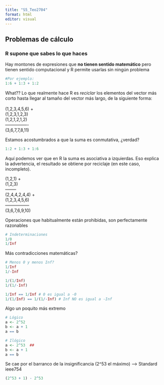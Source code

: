 ```yaml
---
title: "S5_Teo2704"
format: html
editor: visual
---
```


## Problemas de cálculo

### R supone que sabes lo que haces

Hay montones de expresiones que **no tienen sentido matemático** pero tienen sentido computacional y R permite usarlas sin ningún problema

```r
#Por ejemplo:
1:6 + 1:3 + 1:2
```

What?? Lo que realmente hace R es *reciclar* los elementos del vector más corto hasta llegar al tamaño del vector más largo, de la siguiente forma:\
\
(1,2,3,4,5,6) +\
(1,2,3,1,2,3) \
(1,2,1,2,1,2)\
----------------\
(3,6,7,7,8,11)

Estamos acostumbrados a que la suma es conmutativa, ¿verdad?

```r
1:2 + 1:3 + 1:6
```

Aquí podemos ver que en R la suma es asociativa a izquierdas. Eso explica la advertencia, el resultado se obtiene por reciclaje (en este caso, incompleto).

(1,2,1) + \
(1,2,3)\
--------\
(2,4,4,2,4,4) +\
(1,2,3,4,5,6)\
-----------------\
(3,6,7,6,9,10)

Operaciones que habitualmente están prohibidas, son perfectamente razonables

```r
# Indeterminaciones
1/0
1/Inf
```

Más contradicciones matemáticas?

```r
# Menos 0 y menos Inf? 
1/Inf
1/-Inf

1/(1/Inf)
1/(1/-Inf)

1/Inf == 1/Inf # 0 es igual a -0
1/(1/Inf) == 1/(1/-Inf) # Inf NO es igual a -Inf
```

Algo un poquito más extremo

```r
# Lógico
a <- 2^52
b <- a + 1
a == b

# Ilógico
a <- 2^53  ##
b <- a + 1
a == b
```

Se cae por el barranco de la insignificancia (2\^53 el máximo) --\> Standard ieee754

```r
(2^53 + 1) - 2^53
```
